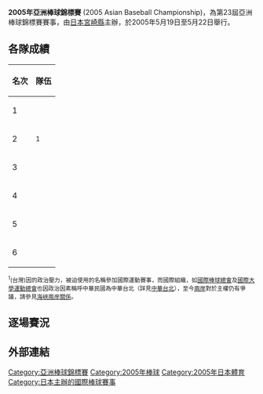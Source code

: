 '''2005年亞洲棒球錦標賽''' (2005 Asian Baseball Championship)，為第23屆亞洲棒球錦標賽賽事，由[[日本|日本]][[宮崎縣|宮崎縣]]主辦，於2005年5月19日至5月22日舉行。 
== 各隊成績 ==
{| class="wikitable"
|-
! 名次
! 隊伍
|-
| 1
| {{bb|JPN}} 
|-
| 2
| {{bb|TPE}}<sup>1</sup>
|-
| 3
| {{bb|CHN}} 
|-
| 4
| {{bb|KOR}} 
|-
| 5
| {{bb|PHI}}
|-
| 6
| {{bb|THA}}
|}
<small><sup>1</sup>{{ROC}}(台灣)因{{PRC}}的政治壓力，被迫使用{{TPE}}的名稱參加國際運動賽事，而國際組織，如[[國際棒球總會|國際棒球總會]]及[[國際大學運動總會|國際大學運動總會]]也因政治因素稱呼中華民國為中華台北（詳見[[中華台北|中華台北]]），至今[[兩岸|兩岸]]對於主權仍有爭議，請參見[[海峽兩岸關係|海峽兩岸關係]]。</small>

== 逐場賽況 ==
==外部連結==

{{台灣棒球維基館|2005年第二十三屆亞洲棒球錦標賽}}
{{亞洲棒球錦標賽}}
{{棒球小作品}}

[[Category:亞洲棒球錦標賽|Category:亞洲棒球錦標賽]]
[[Category:2005年棒球|Category:2005年棒球]]
[[Category:2005年日本體育|Category:2005年日本體育]]
[[Category:日本主辦的國際棒球賽事|Category:日本主辦的國際棒球賽事]]